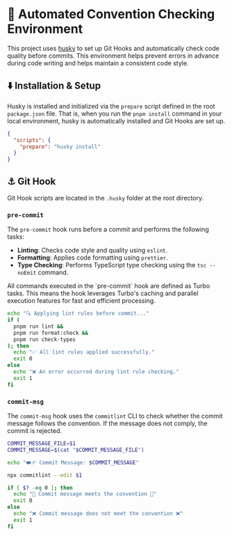
# 🤖 Automated Convention Checking Environment

This project uses [husky](https://typicode.github.io/husky/#/) to set up Git Hooks and automatically check code quality before commits.
This environment helps prevent errors in advance during code writing and helps maintain a consistent code style.

## ⬇️ Installation & Setup

Husky is installed and initialized via the `prepare` script defined in the root `package.json` file.
That is, when you run the `pnpm install` command in your local environment, husky is automatically installed and Git Hooks are set up.

```json filename="package.json" {3}
{
  "scripts": {
    "prepare": "husky install"
  }
}
```

## ⚓️ Git Hook

Git Hook scripts are located in the `.husky` folder at the root directory.

### `pre-commit`

The `pre-commit` hook runs before a commit and performs the following tasks:

- **Linting**: Checks code style and quality using `eslint`.
- **Formatting**: Applies code formatting using `prettier`.
- **Type Checking**: Performs TypeScript type checking using the `tsc --noEmit` command.

<Callout type="info">
  All commands executed in the `pre-commit` hook are defined as Turbo tasks.
  This means the hook leverages Turbo's caching and parallel execution features for fast and efficient processing.
</Callout>

```bash filename=".husky/pre-commit" {3-5}
echo "🔍 Applying lint rules before commit..."
if (
  pnpm run lint &&
  pnpm run format:check &&
  pnpm run check-types
); then
  echo "✅ All lint rules applied successfully."
  exit 0
else
  echo "❌ An error occurred during lint rule checking."
  exit 1
fi
```

### `commit-msg`

The `commit-msg` hook uses the `commitlint` CLI to check whether the commit message follows the convention.
If the message does not comply, the commit is rejected.

```bash filename=".husky/commit-msg" {6}
COMMIT_MESSAGE_FILE=$1
COMMIT_MESSAGE=$(cat "$COMMIT_MESSAGE_FILE")

echo "❤️‍🩹 Commit Message: $COMMIT_MESSAGE"

npx commitlint --edit $1

if [ $? -eq 0 ]; then
  echo "🔆 Commit message meets the convention 🔆"
  exit 0
else
  echo "❌ Commit message does not meet the convention ❌"
  exit 1
fi
```
